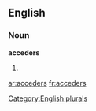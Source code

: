
==English==

===Noun===
'''acceders'''

# {{plural of|[[acceder]]}}

[[Category:English plurals]]

[[ar:acceders]]
[[fr:acceders]]